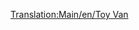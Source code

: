 [[Translation:Main/en/Toy Van]]{{en/-}}{{Template:Vagones/Es
|Imagen=[[File:en/Toyvan.png]]
|Nombre=Vagón de Juguetes
|PrecioNormal=2.144 € (1.072 £)
|PesoNormal=21 / 23 t
|CapacidadNormal=20 juguetes
|PrecioMono="
|PesoMono=21 / 24 t
|CapacidadMono=25 juguetes
|PrecioMag="
|PesoMag="
|CapacidadMag=27 juguetes
|Descripción=El '''vagón de juguetes''' transporta [[Main/es/Juguetes|juguetes]] desde la [[Main/es/Fábrica de juguetes|fábrica de juguetes]] hasta la [[Main/es/Tienda de juguetes|tienda de juguetes]] en el clima [[Main/en/Clima/Es#Fantasía|fantasía]].
}}